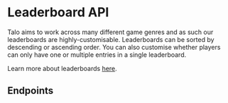 
# Leaderboard API

Talo aims to work across many different game genres and as such our leaderboards are highly-customisable. Leaderboards can be sorted by descending or ascending order. You can also customise whether players can only have one or multiple entries in a single leaderboard.

Learn more about leaderboards [here](https://trytalo.com/leaderboards?utm_source=docs&utm_medium=api-docs).

## Endpoints

<ServiceDocumentation
  service='LeaderboardAPIService'
  metaDescription="Talo's Leaderboard service lets you create and manage leaderboards for your game. Leaderboards are highly customisable and can include metadata for extra functionality."
/>

